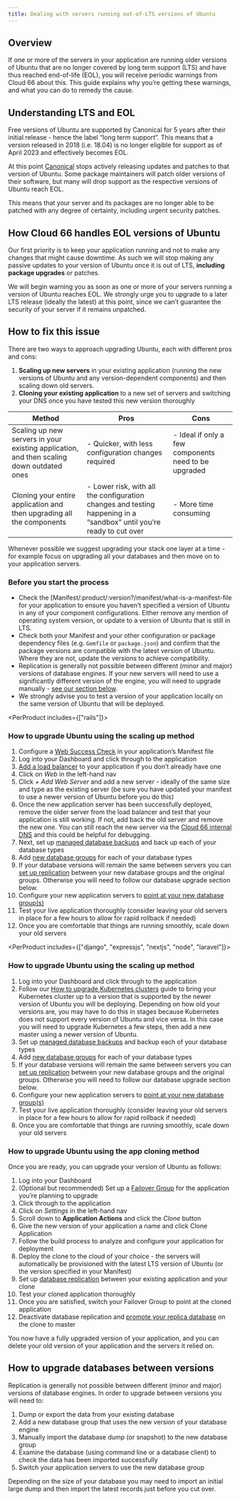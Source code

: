 ```yaml
---
title: Dealing with servers running out-of-LTS versions of Ubuntu
---
```


## Overview

If one or more of the servers in your application are running older versions of Ubuntu that are no longer covered by long term support (LTS) and have thus reached end-of-life (EOL), you will receive periodic warnings from Cloud 66 about this. This guide explains why you’re getting these warnings, and what you can do to remedy the cause.

## Understanding LTS and EOL

Free versions of Ubuntu are supported by Canonical for 5 years after their initial release - hence the label “long term support”. This means that a version released in 2018 (i.e. 18.04) is no longer eligible for support as of April 2023 and effectively becomes EOL.

At this point [Canonical](https://canonical.com/) stops actively releasing updates and patches to that version of Ubuntu. Some package maintainers will patch older versions of their software, but many will drop support as the respective versions of Ubuntu reach EOL.

This means that your server and its packages are no longer able to be patched with any degree of certainty, including urgent security patches. 

## How Cloud 66 handles EOL versions of Ubuntu

Our first priority is to keep your application running and not to make any changes that might cause downtime. As such we will stop making any passive updates to your version of Ubuntu once it is out of LTS, **including package upgrades** or patches. 

We will begin warning you as soon as one or more of your servers running a version of Ubuntu reaches EOL. We strongly urge you to upgrade to a later LTS release (ideally the latest) at this point, since we can’t guarantee the security of your server if it remains unpatched.

## How to fix this issue

There are two ways to approach upgrading Ubuntu, each with different pros and cons:

1. **Scaling up new servers** in your existing application (running the new versions of Ubuntu and any version-dependent components) and then scaling down old servers.
2. **Cloning your existing application** to a new set of servers and switching your DNS once you have tested this new version thoroughly

| Method | Pros | Cons |
| --- | --- | --- |
| Scaling up new servers in your existing application, and then scaling down outdated ones | - Quicker, with less configuration changes required | - Ideal if only a few components need to be upgraded | - You will need to carefully manage servers running different versions of components  |
| Cloning your entire application and then upgrading all the components | - Lower risk, with all the configuration changes and testing happening in a “sandbox” until you’re ready to cut over | - More time consuming  |

<Callout type="warning" title="Upgrade one layer at a time">
Whenever possible we suggest upgrading your stack one layer at a time - for example focus on upgrading all your databases and then move on to your application servers.
</Callout>

### Before you start the process

- Check the [Manifest/:product/:version?/manifest/what-is-a-manifest-file for your application to ensure you haven’t specified a version of Ubuntu in any of your component configurations. Either remove any mention of operating system version, or update to a version of Ubuntu that is still in LTS.
- Check both your Manifest and your other configuration or package dependency files (e.g. `Gemfile` or `package.json`) and confirm that the package versions are compatible with the latest version of Ubuntu. Where they are not, update the versions to achieve compatibility.
- Replication is generally not possible between different (minor and major) versions of database engines. If your new servers will need to use a significantly different version of the engine, you will need to upgrade manually - [see our section below](#how-to-upgrade-databases-between-versions).
- We strongly advise you to test a version of your application locally on the same version of Ubuntu that will be deployed.

<PerProduct includes={["rails"]}>

### How to upgrade Ubuntu using the scaling up method

1. Configure a [Web Success Check](/:product/:version?/servers/application-health-checks#configuring-web-success-checks) in your application’s Manifest file
2. Log into your Dashboard and click through to the application 
3. [Add a load balancer](/:product/:version?/load-balancers/load-balancer) to your application if you don’t already have one
4. Click on *Web* in the left-hand nav
5. Click *+ Add Web Server* and add a new server - ideally of the same size and type as the existing server (be sure you have updated your manifest to use a newer version of Ubuntu before you do this)
6. Once the new application server has been successfully deployed, remove the older server from the load balancer and test that your application is still working. If not, add back the old server and remove the new one. You can still reach the new server via the [Cloud 66 internal DNS](/:product/:version?/networking/configure-dns#browsing-your-app-via-cloud-66-dns) and this could be helpful for debugging.
7. Next, set up [managed database backups](/:product/:version?/databases/database-backups) and back up each of your database types
8. Add [new database groups](/:product/:version?/databases/attaching-multiple-databases) for each of your database types 
9. If your database versions will remain the same between servers you can [set up replication](/:product/:version?/databases/database-replication#how-it-works) between your new database groups and the original groups. Otherwise you will need to follow our database upgrade section below.
10. Configure your new application servers to [point at your new database group(s)](/:product/:version?/databases/attaching-multiple-databases#accessing-database-groups-from-an-app) 
11. Test your live application thoroughly (consider leaving your old servers in place for a few hours to allow for rapid rollback if needed)
12. Once you are comfortable that things are running smoothly, scale down your old servers

</PerProduct>

<PerProduct includes={["django", "expressjs", "nextjs", "node", "laravel"]}>

### How to upgrade Ubuntu using the scaling up method

1. Log into your Dashboard and click through to the application 
2. Follow our [How to upgrade Kubernetes clusters](/:product/:version?/build-and-config/upgrading-cluster#upgrading-your-cluster-without-downtime) guide to bring your Kubernetes cluster up to a version that is supported by the newer version of Ubuntu you will be deploying. Depending on how old your versions are, you may have to do this in stages because Kubernetes does not support every version of Ubuntu and vice versa. In this case you will need to upgrade Kubernetes a few steps, then add a new master using a newer version of Ubuntu. 
3. Set up [managed database backups](/:product/:version?/databases/database-backups) and backup each of your database types
4. Add [new database groups](/:product/:version?/databases/attaching-multiple-databases) for each of your database types 
5. If your database versions will remain the same between servers you can [set up replication](/:product/:version?/databases/database-replication#how-it-works) between your new database groups and the original groups. Otherwise you will need to follow our database upgrade section below.
6. Configure your new application servers to [point at your new database group(s)](/:product/:version?/databases/attaching-multiple-databases#accessing-database-groups-from-an-app) 
7. Test your live application thoroughly (consider leaving your old servers in place for a few hours to allow for rapid rollback if needed)
8. Once you are comfortable that things are running smoothly, scale down your old servers

</PerProduct>

### How to upgrade Ubuntu using the app cloning method

Once you are ready, you can upgrade your version of Ubuntu as follows:

1. Log into your Dashboard 
2. (Optional but recommended) Set up a [Failover Group](/:product/:version?/failover-groups/failover-groups) for the application you’re planning to upgrade
3. Click through to the application
4. Click on *Settings* in the left-hand nav
5. Scroll down to **Application Actions** and click the *Clone* button
6. Give the new version of your application a name and click Clone Application
7. Follow the build process to analyze and configure your application for deployment
8. Deploy the clone to the cloud of your choice - the servers will automatically be provisioned with the latest LTS version of Ubuntu (or the version specified in your Manifest)
9. Set up [database replication](/:product/:version?/databases/database-replication#between-applications) between your existing application and your clone
10. Test your cloned application thoroughly 
11. Once you are satisfied, switch your Failover Group to point at the cloned application 
12. Deactivate database replication and [promote your replica database](/:product/:version?/toolbelt/toolbelt#databases-promote-replica) on the clone to master

You now have a fully upgraded version of your application, and you can delete your old version of your application and the servers it relied on.

## How to upgrade databases between versions

Replication is generally not possible between different (minor and major) versions of database engines. In order to upgrade between versions you will need to:

1. Dump or export the data from your existing database 
2. Add a new database group that uses the new version of your database engine
3. Manually import the database dump (or snapshot) to the new database group
4. Examine the database (using command line or a database client) to check the data has been imported successfully
5. Switch your application servers to use the new database group

Depending on the size of your database you may need to import an initial large dump and then import the latest records just before you cut over.